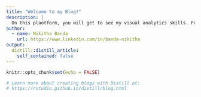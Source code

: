 ```yaml
---
title: "Welcome to my Blog!"
description: |
  On this plaotform, you will get to see my visual analytics skills. Feel free to drop your comments on tableau public or you can also leave me a message on linkedln (you will navigate to my profilt by clicking on my name below:) ).
author:
  - name: Nikitha Banda 
    url: https://www.linkedin.com/in/banda-nikitha
output:
  distill::distill_article:
    self_contained: false
---
```


```r
knitr::opts_chunk$set(echo = FALSE)

# Learn more about creating blogs with Distill at:
# https://rstudio.github.io/distill/blog.html

```



